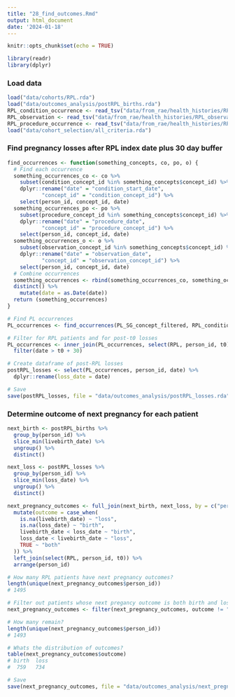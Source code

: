 ```yaml
---
title: "28_find_outcomes.Rmd"
output: html_document
date: '2024-01-18'
---
```


```r

knitr::opts_chunk$set(echo = TRUE)

library(readr)
library(dplyr)

```

### Load data

```r

load("data/cohorts/RPL.rda")
load("data/outcomes_analysis/postRPL_births.rda")
RPL_condition_occurrence <- read_tsv("data/from_rae/health_histories/RPL_condition_occurrence.txt")
RPL_observation <- read_tsv("data/from_rae/health_histories/RPL_observation.txt")
RPL_procedure_occurrence <- read_tsv("data/from_rae/health_histories/RPL_procedure_occurrence.txt")
load("data/cohort_selection/all_criteria.rda")

```

### Find pregnancy losses after RPL index date plus 30 day buffer

```r

find_occurrences <- function(something_concepts, co, po, o) {
  # Find each occurrence
  something_occurrences_co <- co %>%
    subset(condition_concept_id %in% something_concepts$concept_id) %>%
    dplyr::rename("date" = "condition_start_date",
           "concept_id" = "condition_concept_id") %>%
    select(person_id, concept_id, date)
  something_occurrences_po <- po %>%
    subset(procedure_concept_id %in% something_concepts$concept_id) %>%
    dplyr::rename("date" = "procedure_date",
           "concept_id" = "procedure_concept_id") %>%
    select(person_id, concept_id, date)
  something_occurrences_o <- o %>%
    subset(observation_concept_id %in% something_concepts$concept_id) %>%
    dplyr::rename("date" = "observation_date",
           "concept_id" = "observation_concept_id") %>%
    select(person_id, concept_id, date)
  # Combine occurrences
  something_occurrences <- rbind(something_occurrences_co, something_occurrences_po, something_occurrences_o) %>%
  distinct() %>%
    mutate(date = as.Date(date))
  return (something_occurrences)
}

# Find PL occurrences
PL_occurrences <- find_occurrences(PL_SG_concept_filtered, RPL_condition_occurrence, RPL_procedure_occurrence, RPL_observation)

# Filter for RPL patients and for post-t0 losses
PL_occurrences <- inner_join(PL_occurrences, select(RPL, person_id, t0)) %>%
  filter(date > t0 + 30)

# Create dataframe of post-RPL losses
postRPL_losses <- select(PL_occurrences, person_id, date) %>%
  dplyr::rename(loss_date = date)

# Save
save(postRPL_losses, file = "data/outcomes_analysis/postRPL_losses.rda")

```

### Determine outcome of next pregnancy for each patient

```r

next_birth <- postRPL_births %>%
  group_by(person_id) %>%
  slice_min(livebirth_date) %>%
  ungroup() %>%
  distinct()

next_loss <- postRPL_losses %>%
  group_by(person_id) %>%
  slice_min(loss_date) %>%
  ungroup() %>%
  distinct()

next_pregnancy_outcomes <- full_join(next_birth, next_loss, by = c("person_id" = "person_id")) %>%
  mutate(outcome = case_when(
    is.na(livebirth_date) ~ "loss",
    is.na(loss_date) ~ "birth",
    livebirth_date < loss_date ~ "birth",
    loss_date < livebirth_date ~ "loss",
    TRUE ~ "both"
  )) %>%
  left_join(select(RPL, person_id, t0)) %>%
  arrange(person_id)

# How many RPL patients have next pregnancy outcomes?
length(unique(next_pregnancy_outcomes$person_id))
# 1495

# Filter out patients whose next pregancy outcome is both birth and loss
next_pregnancy_outcomes <- filter(next_pregnancy_outcomes, outcome != "both")

# How many remain?
length(unique(next_pregnancy_outcomes$person_id))
# 1493

# Whats the distribution of outcomes?
table(next_pregnancy_outcomes$outcome)
# birth  loss 
#  759   734

# Save
save(next_pregnancy_outcomes, file = "data/outcomes_analysis/next_pregnancy_outcomes.rda")

```






